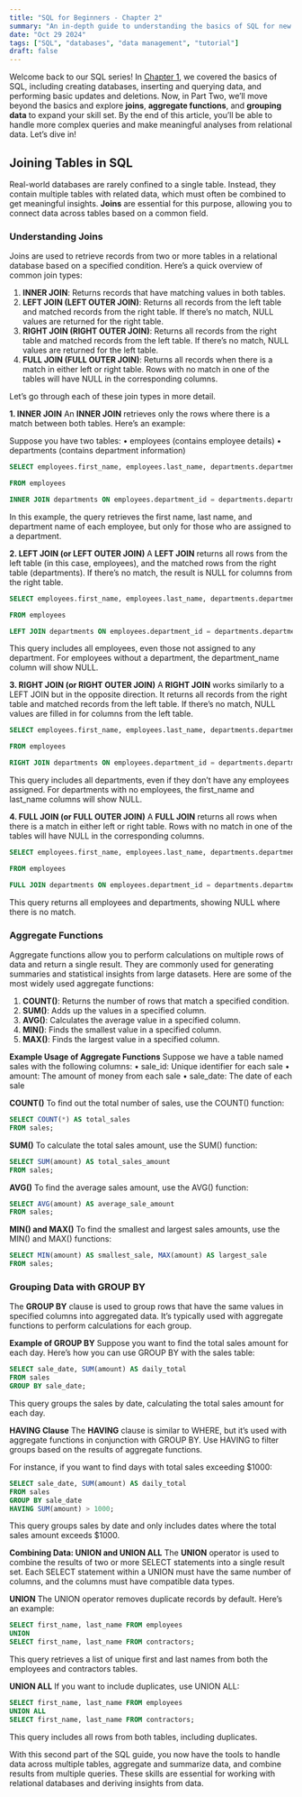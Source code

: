 ```yaml
---
title: "SQL for Beginners - Chapter 2"
summary: "An in-depth guide to understanding the basics of SQL for new learners."
date: "Oct 29 2024"
tags: ["SQL", "databases", "data management", "tutorial"]
draft: false
---
```


Welcome back to our SQL series! In <a href="/blog/SQL-Course/sqlcoursepart1">Chapter 1</a>, we covered the basics of SQL, including creating databases, inserting and querying data, and performing basic updates and deletions. Now, in Part Two, we’ll move beyond the basics and explore **joins**, **aggregate functions**, and **grouping data** to expand your skill set. By the end of this article, you’ll be able to handle more complex queries and make meaningful analyses from relational data. Let’s dive in!

## Joining Tables in SQL
Real-world databases are rarely confined to a single table. Instead, they contain multiple tables with related data, which must often be combined to get meaningful insights. **Joins** are essential for this purpose, allowing you to connect data across tables based on a common field.

### Understanding Joins
Joins are used to retrieve records from two or more tables in a relational database based on a specified condition. Here’s a quick overview of common join types:
1. **INNER JOIN**: Returns records that have matching values in both tables.
2. **LEFT JOIN (LEFT OUTER JOIN)**: Returns all records from the left table and matched records from the right table. If there’s no match, NULL values are returned for the right table.
3. **RIGHT JOIN (RIGHT OUTER JOIN)**: Returns all records from the right table and matched records from the left table. If there’s no match, NULL values are returned for the left table.
4. **FULL JOIN (FULL OUTER JOIN)**: Returns all records when there is a match in either left or right table. Rows with no match in one of the tables will have NULL in the corresponding columns.

Let’s go through each of these join types in more detail.

**1. INNER JOIN**
An **INNER JOIN** retrieves only the rows where there is a match between both tables. Here’s an example:

Suppose you have two tables:
• employees (contains employee details)
• departments (contains department information)
```sql
SELECT employees.first_name, employees.last_name, departments.department_name

FROM employees

INNER JOIN departments ON employees.department_id = departments.department_id;
```

In this example, the query retrieves the first name, last name, and department name of each employee, but only for those who are assigned to a department.

**2. LEFT JOIN (or LEFT OUTER JOIN)**
A **LEFT JOIN** returns all rows from the left table (in this case, employees), and the matched rows from the right table (departments). If there’s no match, the result is NULL for columns from the right table.
```sql
SELECT employees.first_name, employees.last_name, departments.department_name

FROM employees

LEFT JOIN departments ON employees.department_id = departments.department_id;
```

This query includes all employees, even those not assigned to any department. For employees without a department, the department_name column will show NULL.

**3. RIGHT JOIN (or RIGHT OUTER JOIN)**
A **RIGHT JOIN** works similarly to a LEFT JOIN but in the opposite direction. It returns all records from the right table and matched records from the left table. If there’s no match, NULL values are filled in for columns from the left table.
```sql
SELECT employees.first_name, employees.last_name, departments.department_name

FROM employees

RIGHT JOIN departments ON employees.department_id = departments.department_id;
```

This query includes all departments, even if they don’t have any employees assigned. For departments with no employees, the first_name and last_name columns will show NULL.

**4. FULL JOIN (or FULL OUTER JOIN)**
A **FULL JOIN** returns all rows when there is a match in either left or right table. Rows with no match in one of the tables will have NULL in the corresponding columns.
```sql
SELECT employees.first_name, employees.last_name, departments.department_name

FROM employees

FULL JOIN departments ON employees.department_id = departments.department_id;
```

This query returns all employees and departments, showing NULL where there is no match.

### Aggregate Functions
Aggregate functions allow you to perform calculations on multiple rows of data and return a single result. They are commonly used for generating summaries and statistical insights from large datasets. Here are some of the most widely used aggregate functions:
1. **COUNT()**: Returns the number of rows that match a specified condition.
2. **SUM()**: Adds up the values in a specified column.
3. **AVG()**: Calculates the average value in a specified column.
4. **MIN()**: Finds the smallest value in a specified column.
5. **MAX()**: Finds the largest value in a specified column.

**Example Usage of Aggregate Functions**
Suppose we have a table named sales with the following columns:
• sale_id: Unique identifier for each sale
• amount: The amount of money from each sale
• sale_date: The date of each sale

**COUNT()**
To find out the total number of sales, use the COUNT() function:
```sql
SELECT COUNT(*) AS total_sales
FROM sales;
```

**SUM()**
To calculate the total sales amount, use the SUM() function:
```sql
SELECT SUM(amount) AS total_sales_amount
FROM sales;
```

**AVG()**
To find the average sales amount, use the AVG() function:
```sql
SELECT AVG(amount) AS average_sale_amount
FROM sales;
```

**MIN() and MAX()**
To find the smallest and largest sales amounts, use the MIN() and MAX() functions:
```sql
SELECT MIN(amount) AS smallest_sale, MAX(amount) AS largest_sale
FROM sales;
```

### Grouping Data with GROUP BY
The **GROUP BY** clause is used to group rows that have the same values in specified columns into aggregated data. It’s typically used with aggregate functions to perform calculations for each group.

**Example of GROUP BY**
Suppose you want to find the total sales amount for each day. Here’s how you can use GROUP BY with the sales table:
```sql
SELECT sale_date, SUM(amount) AS daily_total
FROM sales
GROUP BY sale_date;
```

This query groups the sales by date, calculating the total sales amount for each day.

**HAVING Clause**
The **HAVING** clause is similar to WHERE, but it’s used with aggregate functions in conjunction with GROUP BY. Use HAVING to filter groups based on the results of aggregate functions.

For instance, if you want to find days with total sales exceeding $1000:
```sql
SELECT sale_date, SUM(amount) AS daily_total
FROM sales
GROUP BY sale_date
HAVING SUM(amount) > 1000;
```

This query groups sales by date and only includes dates where the total sales amount exceeds $1000.

**Combining Data: UNION and UNION ALL**
The **UNION** operator is used to combine the results of two or more SELECT statements into a single result set. Each SELECT statement within a UNION must have the same number of columns, and the columns must have compatible data types.

**UNION**
The UNION operator removes duplicate records by default. Here’s an example:
```sql
SELECT first_name, last_name FROM employees
UNION
SELECT first_name, last_name FROM contractors;
```

This query retrieves a list of unique first and last names from both the employees and contractors tables.

**UNION ALL**
If you want to include duplicates, use UNION ALL:
```sql
SELECT first_name, last_name FROM employees
UNION ALL
SELECT first_name, last_name FROM contractors;
```

This query includes all rows from both tables, including duplicates.

With this second part of the SQL guide, you now have the tools to handle data across multiple tables, aggregate and summarize data, and combine results from multiple queries. These skills are essential for working with relational databases and deriving insights from data.